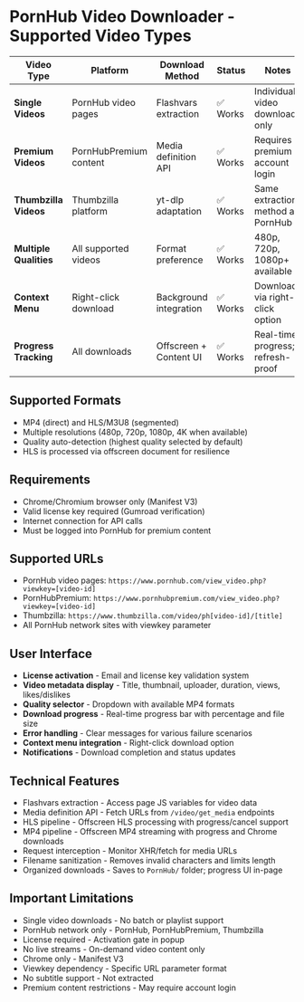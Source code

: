# PornHub Video Downloader - Supported Video Types

| Video Type             | Platform                | Download Method        | Status     | Notes                              |
| ---------------------- | ----------------------- | ---------------------- | ---------- | ---------------------------------- |
| **Single Videos**      | PornHub video pages     | Flashvars extraction   | ✅ Works   | Individual video downloads only    |
| **Premium Videos**     | PornHubPremium content  | Media definition API   | ✅ Works   | Requires premium account login     |
| **Thumbzilla Videos**  | Thumbzilla platform     | yt-dlp adaptation      | ✅ Works   | Same extraction method as PornHub  |
| **Multiple Qualities** | All supported videos    | Format preference      | ✅ Works   | 480p, 720p, 1080p+ available      |
| **Context Menu**       | Right-click download    | Background integration | ✅ Works   | Download via right-click option    |
| **Progress Tracking**  | All downloads           | Offscreen + Content UI | ✅ Works   | Real-time progress; refresh-proof  |

## Supported Formats

- MP4 (direct) and HLS/M3U8 (segmented)
- Multiple resolutions (480p, 720p, 1080p, 4K when available)
- Quality auto-detection (highest quality selected by default)
- HLS is processed via offscreen document for resilience

## Requirements

- Chrome/Chromium browser only (Manifest V3)
- Valid license key required (Gumroad verification)
- Internet connection for API calls
- Must be logged into PornHub for premium content

## Supported URLs

- PornHub video pages: `https://www.pornhub.com/view_video.php?viewkey=[video-id]`
- PornHubPremium: `https://www.pornhubpremium.com/view_video.php?viewkey=[video-id]`
- Thumbzilla: `https://www.thumbzilla.com/video/ph[video-id]/[title]`
- All PornHub network sites with viewkey parameter

## User Interface

- **License activation** - Email and license key validation system
- **Video metadata display** - Title, thumbnail, uploader, duration, views, likes/dislikes
- **Quality selector** - Dropdown with available MP4 formats
- **Download progress** - Real-time progress bar with percentage and file size
- **Error handling** - Clear messages for various failure scenarios
- **Context menu integration** - Right-click download option
- **Notifications** - Download completion and status updates

## Technical Features

- Flashvars extraction - Access page JS variables for video data
- Media definition API - Fetch URLs from `/video/get_media` endpoints
- HLS pipeline - Offscreen HLS processing with progress/cancel support
- MP4 pipeline - Offscreen MP4 streaming with progress and Chrome downloads
- Request interception - Monitor XHR/fetch for media URLs
- Filename sanitization - Removes invalid characters and limits length
- Organized downloads - Saves to `PornHub/` folder; progress UI in-page

## Important Limitations

- Single video downloads - No batch or playlist support
- PornHub network only - PornHub, PornHubPremium, Thumbzilla
- License required - Activation gate in popup
- No live streams - On-demand video content only
- Chrome only - Manifest V3
- Viewkey dependency - Specific URL parameter format
- No subtitle support - Not extracted
- Premium content restrictions - May require account login
